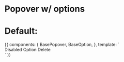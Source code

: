 
<Meta title="Components/BasePopover" component={BasePopover} />

# Popover w/ options

<Props of={BasePopover} />

# Default:

<Preview>
  <Story name="Default">
    {{
      components: {
        BasePopover,
        BaseOption,
      },
      template: `
        <div class="relative w-full mx-auto max-w-lg m-10">
          <div class="rounded-sm bg-gray-300 h-10 w-10 shadow-lg ml-auto"></div>
          <BasePopover>
            <BaseOption
              :key="i"
              :value="value"
              disabled
            >
              Disabled
            </BaseOption>
            <BaseOption
              :key="i"
              :value="value"
            >
              Option
            </BaseOption>
            <BaseOption
              :key="i"
              :value="value"
            >
              <span class="text-red-500">Delete<span>
            </BaseOption>
          </BasePopover>
        </div>`
    }}
  </Story>
</Preview>
